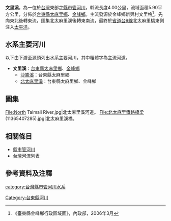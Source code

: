 {{河流|文里溪||4.00|－|－|5.90|文里格|[[太平洋|太平洋]]|[[台灣|台灣]]|}}

'''文里溪'''，為一位於[[台灣|台灣]]東部之[[縣市管河川|縣市管河川]]，幹流長度4.00公里，流域面積5.90平方公里，分佈於[[臺東縣|台東縣]][[太麻里鄉|太麻里鄉]]、[[金峰鄉_(台灣)|金峰鄉]]。主流發源於金峰鄉新興村文里格<ref>《臺東縣金峰鄉行政區域圖》，內政部，2006年3月</ref>，先向東北後轉東流，匯集北太麻里溪後轉東南流，最終於[[省道|省道]][[台9線|台9線]]北太麻里橋東側注入[[太平洋|太平洋]]。

==水系主要河川==
以下由下游至源頭列出水系主要河川，其中粗體字為主流河道。
*'''文里溪'''：[[臺東縣|台東縣]][[太麻里鄉|太麻里鄉]]、[[金峰鄉_(台灣)|金峰鄉]]
**[[沙崙溪|沙崙溪]]：台東縣太麻里鄉
**[[北太麻里溪|北太麻里溪]]：台東縣太麻里鄉、金峰鄉

== 圖集 ==
<gallery>
File:North Taimali River.jpg|北太麻里溪河道。
File:北太麻里鐵路橋梁 (11365407285).jpg|北太麻里溪橋。
</gallery>

==相關條目==
*[[縣市管河川|縣市管河川]]
*[[台灣河流列表|台灣河流列表]]

==參考資料及注釋==
<div class="references-small">
<references />
</div>

{{台灣河流}}

[[category:台灣縣市管河川水系|category:台灣縣市管河川水系]]
[[Category:台東縣河川|Category:台東縣河川]]